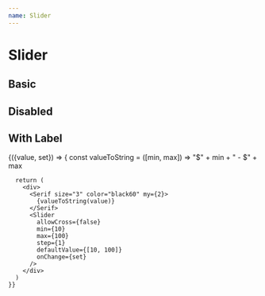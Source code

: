```yaml
---
name: Slider
---
```



# Slider

## Basic

<Playground>
  <Slider
    allowCross={false}
    min={10}
    max={100}
    step={1}
    defaultValue={[50, 500]}
   />
</Playground>

## Disabled

<Playground>
  <Slider
    allowCross={false}
    min={10}
    max={100}
    step={1}
    defaultValue={[10, 100]}
    disabled
   />
</Playground>


## With Label

<Playground>
  <Value initial={[0, 100]}>
    {({value, set}) => {
      const valueToString = ([min, max]) => "$" + min + " - $" + max

      return (
        <div>
          <Serif size="3" color="black60" my={2}>
            {valueToString(value)}
          </Serif>
          <Slider
            allowCross={false}
            min={10}
            max={100}
            step={1}
            defaultValue={[10, 100]}
            onChange={set}
          />
        </div>
      )
    }}
  </Value>
</Playground>

<PropsTable of={Slider} />